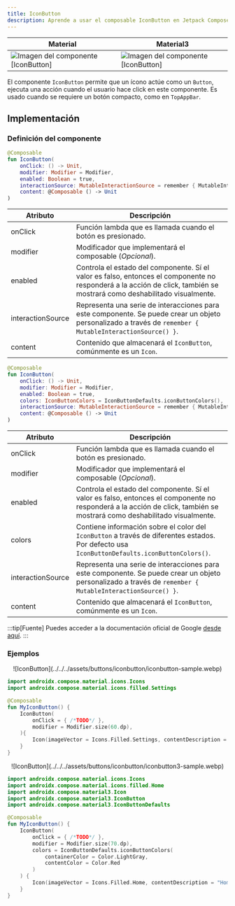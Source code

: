 ```yaml
---
title: IconButton
description: Aprende a usar el composable IconButton en Jetpack Compose.
---
```



[comment]: <> (La ruta siempre será assets/nombeComponente/componente-header.webp)

Material | Material3
------ | -----------
![Imagen del componente [IconButton]](../../../assets/buttons/iconbutton/iconbutton-m-default.webp)|![Imagen del componente [IconButton]](../../../assets/buttons/iconbutton/iconbutton-m3-default.webp)|

El componente `IconButton` permite que un ícono actúe como un `Button`, ejecuta una acción cuando el usuario hace click en este componente. Es usado cuando se requiere un botón compacto, como en `TopAppBar`.

## Implementación

### Definición del componente

[comment]: <> (Añade un ``TabItem`` por cada tipo de implementación que tenga)

<Tabs>
<TabItem label="Material">

```kotlin frame="terminal"
@Composable
fun IconButton(
    onClick: () -> Unit,
    modifier: Modifier = Modifier,
    enabled: Boolean = true,
    interactionSource: MutableInteractionSource = remember { MutableInteractionSource() },
    content: @Composable () -> Unit
)
```

Atributo | Descripción
------ | -----------
onClick | Función lambda que es llamada cuando el botón es presionado.
modifier | Modificador que implementará el composable (_Opcional_).
enabled | Controla el estado del componente. Sí el valor es falso, entonces el componente no responderá a la acción de click, también se mostrará como deshabilitado visualmente.
interactionSource | Representa una serie de interacciones para este componente. Se puede crear un objeto personalizado a través de `remember { MutableInteractionSource() }`.
content | Contenido que almacenará el `IconButton`, comúnmente es un `Icon`.

</TabItem>
<TabItem label="Material 3">

```kotlin frame="terminal"
@Composable
fun IconButton(
    onClick: () -> Unit,
    modifier: Modifier = Modifier,
    enabled: Boolean = true,
    colors: IconButtonColors = IconButtonDefaults.iconButtonColors(),
    interactionSource: MutableInteractionSource = remember { MutableInteractionSource() },
    content: @Composable () -> Unit
)
```

Atributo | Descripción
------ | -----------
onClick | Función lambda que es llamada cuando el botón es presionado.
modifier | Modificador que implementará el composable (_Opcional_).
enabled | Controla el estado del componente. Sí el valor es falso, entonces el componente no responderá a la acción de click, también se mostrará como deshabilitado visualmente.
colors | Contiene información sobre el color del `IconButton` a través de diferentes estados. Por defecto usa `IconButtonDefaults.iconButtonColors()`.
interactionSource | Representa una serie de interacciones para este componente. Se puede crear un objeto personalizado a través de `remember { MutableInteractionSource() }`.
content | Contenido que almacenará el `IconButton`, comúnmente es un `Icon`.

</TabItem>
</Tabs>

[comment]: <> (No modifiques el tip)

:::tip[Fuente]
Puedes acceder a la documentación oficial de Google
[desde aquí](https://developer.android.com/reference/kotlin/androidx/compose/runtime/package-summary).
:::

### Ejemplos

<Tabs>
<TabItem label="Material">

<center>
![IconButton](../../../assets/buttons/iconbutton/iconbutton-sample.webp)
</center>

```kotlin frame="terminal"
import androidx.compose.material.icons.Icons
import androidx.compose.material.icons.filled.Settings

@Composable
fun MyIconButton() {
    IconButton(
        onClick = { /*TODO*/ },
        modifier = Modifier.size(60.dp),
    ){
        Icon(imageVector = Icons.Filled.Settings, contentDescription = "Settings")
    }
}
```

</TabItem>
<TabItem label="Material 3">

<center>
![IconButton](../../../assets/buttons/iconbutton/iconbutton3-sample.webp)
</center>

```kotlin frame="terminal"
import androidx.compose.material.icons.Icons
import androidx.compose.material.icons.filled.Home
import androidx.compose.material3.Icon
import androidx.compose.material3.IconButton
import androidx.compose.material3.IconButtonDefaults

@Composable
fun MyIconButton() {
    IconButton(
        onClick = { /*TODO*/ },
        modifier = Modifier.size(70.dp),
        colors = IconButtonDefaults.iconButtonColors(
            containerColor = Color.LightGray,
            contentColor = Color.Red
        )
    ) {
        Icon(imageVector = Icons.Filled.Home, contentDescription = "Home")
    }
}
```

</TabItem>
</Tabs>